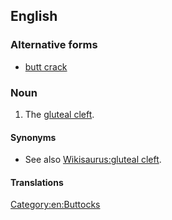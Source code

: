 ==English==

===Alternative forms===
* [[butt crack]]

===Noun===
{{en-noun}}

# {{context|US|vulgar|slang|lang=en}} The [[gluteal cleft]].

====Synonyms====
* See also [[Wikisaurus:gluteal cleft]].

====Translations====
{{trans-see|anal cleft}}

[[Category:en:Buttocks]]